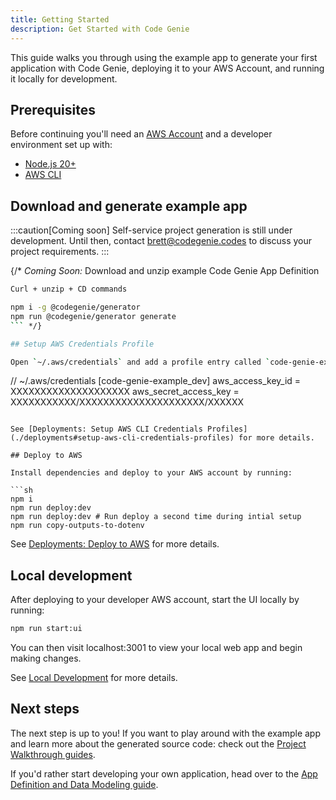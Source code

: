 ```yaml
---
title: Getting Started
description: Get Started with Code Genie
---
```


This guide walks you through using the example app to generate your first application with Code Genie, deploying it to your AWS Account, and running it locally for development.

## Prerequisites

Before continuing you'll need an [AWS Account](https://aws.amazon.com/resources/create-account/) and a developer environment set up with:

- [Node.js 20+](https://nodejs.org/en/learn/getting-started/how-to-install-nodejs)
- [AWS CLI](https://docs.aws.amazon.com/polly/latest/dg/setup-aws-cli.html)

## Download and generate example app

:::caution[Coming soon]
Self-service project generation is still under development. Until then, contact brett@codegenie.codes to discuss your project requirements.
:::

{/* *Coming Soon:* Download and unzip example Code Genie App Definition

```sh
Curl + unzip + CD commands
```

```sh
npm i -g @codegenie/generator
npm run @codegenie/generator generate
``` */}

## Setup AWS Credentials Profile

Open `~/.aws/credentials` and add a profile entry called `code-genie-example_dev`. You can either copy-paste credentials from an existing profile, or create new credentials from the AWS IAM Console.

```
// ~/.aws/credentials
[code-genie-example_dev]
aws_access_key_id = XXXXXXXXXXXXXXXXXXXX
aws_secret_access_key = XXXXXXXXXXX/XXXXXXXXXXXXXXXXXXXXX/XXXXXX
```

See [Deployments: Setup AWS CLI Credentials Profiles](./deployments#setup-aws-cli-credentials-profiles) for more details.

## Deploy to AWS

Install dependencies and deploy to your AWS account by running:

```sh
npm i
npm run deploy:dev
npm run deploy:dev # Run deploy a second time during intial setup
npm run copy-outputs-to-dotenv
```

See [Deployments: Deploy to AWS](./deployments#deploy-to-aws) for more details.

## Local development

After deploying to your developer AWS account, start the UI locally by running:

```sh
npm run start:ui
```

You can then visit localhost:3001 to view your local web app and begin making changes.

See [Local Development](./local-development) for more details.

## Next steps

The next step is up to you! If you want to play around with the example app and learn more about the generated source code: check out the [Project Walkthrough guides](../project-walkthrough/overview).

If you'd rather start developing your own application, head over to the [App Definition and Data Modeling guide](./data-modeling).
